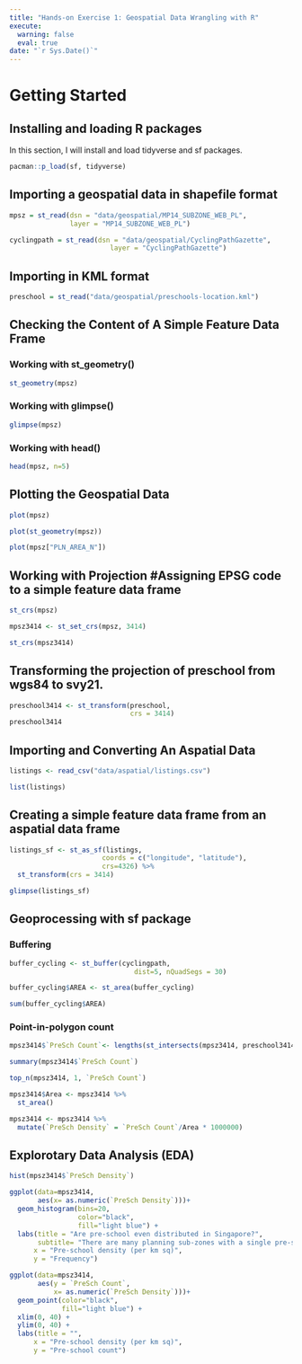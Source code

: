 ```yaml
---
title: "Hands-on Exercise 1: Geospatial Data Wrangling with R"
execute: 
  warning: false
  eval: true
date: "`r Sys.Date()`"  
---
```


# Getting Started

## Installing and loading R packages

In this section, I will install and load tidyverse and sf packages.

```r
pacman::p_load(sf, tidyverse)
```

## Importing a geospatial data in shapefile format

```r
mpsz = st_read(dsn = "data/geospatial/MP14_SUBZONE_WEB_PL", 
               layer = "MP14_SUBZONE_WEB_PL")
```

```r
cyclingpath = st_read(dsn = "data/geospatial/CyclingPathGazette", 
                         layer = "CyclingPathGazette")
```

## Importing in KML format

```r
preschool = st_read("data/geospatial/preschools-location.kml")
```

## Checking the Content of A Simple Feature Data Frame

### Working with st_geometry()

```r
st_geometry(mpsz)
```

### Working with glimpse()

```r
glimpse(mpsz)
```

### Working with head()

```r
head(mpsz, n=5)  
```

## Plotting the Geospatial Data

```r
plot(mpsz)
```

```r
plot(st_geometry(mpsz))
```

```r
plot(mpsz["PLN_AREA_N"])
```

## Working with Projection #Assigning EPSG code to a simple feature data frame

```r
st_crs(mpsz)
```

```r
mpsz3414 <- st_set_crs(mpsz, 3414)
```

```r
st_crs(mpsz3414)
```

## Transforming the projection of preschool from wgs84 to svy21.

```r
preschool3414 <- st_transform(preschool, 
                              crs = 3414)
preschool3414
```

## Importing and Converting An Aspatial Data

```r
listings <- read_csv("data/aspatial/listings.csv")
```

```r
list(listings) 
```

## Creating a simple feature data frame from an aspatial data frame

```r
listings_sf <- st_as_sf(listings, 
                       coords = c("longitude", "latitude"),
                       crs=4326) %>%
  st_transform(crs = 3414)
```

```r
glimpse(listings_sf)
```

## Geoprocessing with sf package

### Buffering

```r
buffer_cycling <- st_buffer(cyclingpath, 
                               dist=5, nQuadSegs = 30)
```

```r
buffer_cycling$AREA <- st_area(buffer_cycling)
```

```r
sum(buffer_cycling$AREA)
```

### Point-in-polygon count

```r
mpsz3414$`PreSch Count`<- lengths(st_intersects(mpsz3414, preschool3414))
```

```r
summary(mpsz3414$`PreSch Count`)
```

```r
top_n(mpsz3414, 1, `PreSch Count`)
```

```r
mpsz3414$Area <- mpsz3414 %>%
  st_area()
```

```r
mpsz3414 <- mpsz3414 %>%
  mutate(`PreSch Density` = `PreSch Count`/Area * 1000000)
```

## Explorotary Data Analysis (EDA)

```r
hist(mpsz3414$`PreSch Density`)
```

```r
ggplot(data=mpsz3414, 
       aes(x= as.numeric(`PreSch Density`)))+
  geom_histogram(bins=20, 
                 color="black", 
                 fill="light blue") +
  labs(title = "Are pre-school even distributed in Singapore?",
       subtitle= "There are many planning sub-zones with a single pre-school, on the other hand, \nthere are two planning sub-zones with at least 20 pre-schools",
      x = "Pre-school density (per km sq)",
      y = "Frequency")
```

```r
ggplot(data=mpsz3414, 
       aes(y = `PreSch Count`, 
           x= as.numeric(`PreSch Density`)))+
  geom_point(color="black", 
             fill="light blue") +
  xlim(0, 40) +
  ylim(0, 40) +
  labs(title = "",
      x = "Pre-school density (per km sq)",
      y = "Pre-school count")
```
